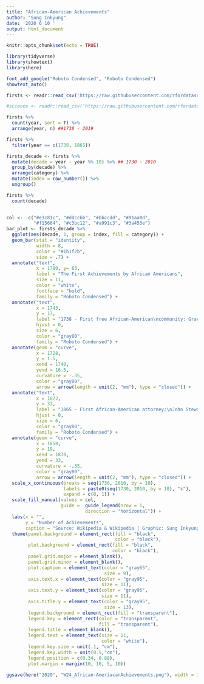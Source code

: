 ```yaml
---
title: "African-American Achievements"
author: "Sung Inkyung"
date: '2020 6 10 '
output: html_document
---
```


```r
knitr::opts_chunk$set(echo = TRUE)
```

```r
library(tidyverse)
library(showtext)
library(here)

font_add_google("Roboto Condensed", "Roboto Condensed")
showtext_auto()
```


```r
firsts <- readr::read_csv('https://raw.githubusercontent.com/rfordatascience/tidytuesday/master/data/2020/2020-06-09/firsts.csv')

#science <- readr::read_csv('https://raw.githubusercontent.com/rfordatascience/tidytuesday/master/data/2020/2020-06-09/science.csv')
```


```r
firsts %>% 
  count(year, sort = T) %>% 
  arrange(year, n) ##1738 - 2019

firsts %>% 
  filter(year == c(1738, 1865))
```


```r
firsts_decade <- firsts %>% 
  mutate(decade = year - year %% 10) %>% ## 1730 - 2010
  group_by(decade) %>% 
  arrange(category) %>% 
  mutate(index = row_number()) %>% 
  ungroup()

firsts %>% 
  count(decade)
  
```


```r

col <-  c("#e3c81c", "#ddccbb", "#bbccdd", "#91aa8d", 
          "#f15664", "#c3bc12", "#a991c3", "#3a453e")
bar_plot <- firsts_decade %>% 
  ggplot(aes(decade, 1, group = index, fill = category)) +
  geom_bar(stat = "identity",
           width = 8,
           color = "#1b1f2b",
           size = .7) +
  annotate("text",
           x = 1780, y= 63,
           label = "The First Achievements by African Americans",
           size = 11,
           color = "white",
           fontface = "bold",
           family = "Roboto Condensed") +
  annotate("text",
           x = 1743,
           y = 17,
           label = "1738 - First free African-American\ncommunity: Gracia Real de Santa Teresa de Mose\n(later named Fort Mose) in Florida", 
           hjust = 0,
           size = 6,
           color = "gray80",
           family = "Roboto Condensed") +
  annotate(geom = "curve",
           x = 1728,
           y = 1.5,
           xend = 1740,
           yend = 16.5,
           curvature = -.35,
           color = "gray80",
           arrow = arrow(length = unit(2, "mm"), type = "closed")) +
  annotate("text",
           x = 1872,
           y = 33,
           label = "1865 - First African-American attorney:\nJohn Stewart Rock admitted to\nthe bar of the U.S. Supreme Court", 
           hjust = 0,
           size = 6,
           color = "gray80",
           family = "Roboto Condensed") +
  annotate(geom = "curve",
           x = 1858,
           y = 19,
           xend = 1870,
           yend = 33,
           curvature = -.35,
           color = "gray80",
           arrow = arrow(length = unit(2, "mm"), type = "closed")) +
  scale_x_continuous(breaks = seq(1730, 2010, by = 10),
                     labels = paste0(seq(1730, 2010, by = 10), "s"),
                     expand = c(0, 1)) +
  scale_fill_manual(values = col,
                    guide =  guide_legend(nrow = 1,
                             direction = "horizontal")) +
  labs(x = "",
       y = "Number of Achievements",
       caption = "Source: Wikipedia & Wikipedia | Graphic: Sung Inkyung") +
  theme(panel.background = element_rect(fill = "black", 
                                        color = "black"),
        plot.background = element_rect(fill = "black",
                                       color = "black"),
        panel.grid.major = element_blank(),
        panel.grid.minor = element_blank(),
        plot.caption = element_text(color = "gray65",
                                    size = 9),
        axis.text.x = element_text(color = "gray95",
                                   size = 11),
        axis.text.y = element_text(color = "gray95",
                                   size = 11),
        axis.title.y = element_text(color = "gray95",
                                    size = 13),
        legend.background = element_rect(fill = "transparent"),
        legend.key = element_rect(color = "transparent",
                                  fill = "transparent"),
        legend.title = element_blank(),
        legend.text = element_text(size = 11, 
                                   color = "white"),
        legend.key.size = unit(.1, "cm"),
        legend.key.width = unit(0.5,"cm"),
        legend.position = c(0.34, 0.88),
        plot.margin = margin(10, 10, 5, 10))

ggsave(here("2020", "W24_African-AmeriacanAchievements.png"), width = 19, height = 12, units = "cm")
  
```


